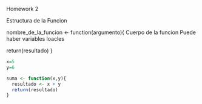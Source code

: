 Homework 2

Estructura de la Funcion

nombre_de_la_funcion <- function(argumento){
Cuerpo de la funcion
Puede haber variables loacles

return(resultado)
}

```r
x=5
y=6

suma <- function(x,y){
  resultado <- x + y
  return(resultado)
}

```

